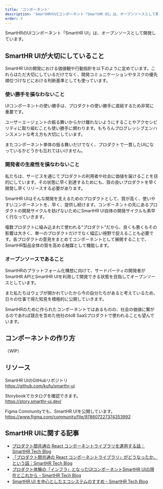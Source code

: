 ```yaml
---
title: 'コンポーネント'
description: 'SmartHRのUIコンポーネント「SmartHR UI」は、オープンソースとして開発しています。'
order: 3
---
```



SmartHRのUIコンポーネント「SmartHR UI」は、オープンソースとして開発しています。

<ComponentCaptures />

## SmartHR UIが大切にしていること

SmartHR UIの開発における価値観や行動指針を以下のように定めています。これらはただ大切にしているだけでなく、開発コミュニケーションやタスクの優先順位づけなどにおける判断基準としても使っています。

### 使い勝手を損なわないこと

UIコンポーネントの使い勝手は、プロダクトの使い勝手に直結するため非常に重要です。

ユーザーエージェントの振る舞いからかけ離れないようにすることやアクセシビリティに取り組むことも使い勝手に関わります。もちろんプログレッシブエンハンスメントな考え方も大切にしています。

またコンポーネント単体の振る舞いだけでなく、プロダクトで一貫したUIになっているかどうかも忘れてはいけません。


### 開発者の生産性を損なわないこと

私たちは、サービスを通じてプロダクトの利用者や社会に価値を届けることを目的にしています。その状態に早く到達するためにも、質の良いプロダクトを早く開発し早くリリースする必要があります。

SmartHR UIはそんな開発を支えるためのプロダクトとして、質が高く、使いやすいコンポーネントを、早く、提供し続けます。コンポーネントの先にあるプロダクトの開発サイクルを妨げないためにSmartHR UI自体の開発サイクルも素早く行なっていきます。

複数プロダクトに組み込まれて使われる“プロダクト”だから、良くも悪くもその影響は大きく、単一のプロダクトだけでなく幅広い視野で捉えることも必要です。各プロダクトの意見をまとめてコンポーネントとして展開することで、SmartHR製品全体の質を高める触媒として機能します。


### オープンソースであること

SmartHRのプラットフォーム化構想に向けて、サードパーティの開発者がSmartHR APIとSmartHR UIを利用して開発できる状態を目指してオープンソースとしています。

また私たちはウェブが開かれていたから今の自分たちがあると考えているため、日々の仕事で得た知見を積極的に公開していきます。

SmartHRのために作られたコンポーネントではあるものの、社会の価値に繋がるのであれば競合を含めた他社のtoB SaaSプロダクトで使われることも望んでいます。


## コンポーネントの作り方

（WIP）

## リソース

SmartHR UIのGitHubリポジトリ  
https://github.com/kufu/smarthr-ui

Storybookでカタログを確認できます。  
https://story.smarthr-ui.dev/

Figma Communityでも、SmartHR UIを公開しています。  
https://www.figma.com/community/file/978607227374353992


## SmartHR UIに関する記事

* [プロダクト間共通の React コンポーネントライブラリを運用する話｜SmartHR Tech Blog](https://tech.smarthr.jp/entry/2019/08/01/151100)  
* [「プロダクト間共通の React コンポーネントライブラリ」がどうなったか、という話｜SmartHR Tech Blog](https://tech.smarthr.jp/entry/2020/06/08/114108)  
* [プロダクト体験の「インフラ」となったUIコンポーネントSmartHR UIの現在とこれから - SmartHR Tech Blog](https://tech.smarthr.jp/entry/2022/12/13/171016)
* [SmartHR UI を中心としたエコシステムのすすめ - SmartHR Tech Blog](https://tech.smarthr.jp/entry/2022/12/14/170527)
